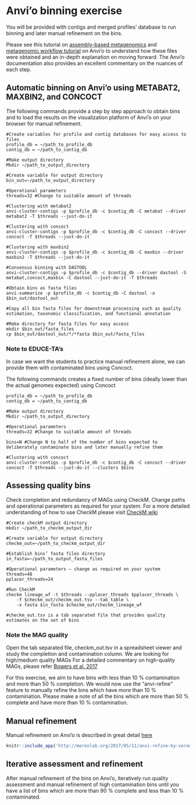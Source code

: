 # Anvi'o binning exercise 

You will be provided with contigs and merged profiles’ database to run binning and later manual refinement on the bins. 

Please see this tutorial on [assembly-based metagenomics](http://merenlab.org/tutorials/assembly-based-metagenomics/) and [metagenomic workflow tutorial](http://merenlab.org/2016/06/22/anvio-tutorial-v2/) on Anvi’o to understand how these files were obtained and an in-depth explanation on moving forward. The Anvi’o documentation also provides an excellent commentary on the nuances of each step. 

## Automatic binning on Anvi'o using METABAT2, MAXBIN2, and CONCOCT

The following commands provide a step by step approach to obtain bins and to load the results on the visualization platform of Anvi’o on your browser for manual refinement.

```
#Create variables for profile and contig databases for easy access to files
profile_db = ~/path_to_profile_db 
contig_db = ~/path_to_contig_db 

#Make output directory
Mkdir ~/path_to_output_directory

#Create variable for output directory
bin_out=~/path_to_output_directory

#Operational parameters
threads=32 #Change to suitable amount of threads

#Clustering with metabat2
anvi-cluster-contigs -p $profile_db -c $contig_db -C metabat --driver metabat2 -T $threads --just-do-it

#Clustering with concoct
anvi-cluster-contigs -p $profile_db -c $contig_db -C concoct --driver concoct -T $threads --just-do-it

#Clustering with maxbin2
anvi-cluster-contigs -p $profile_db -c $contig_db -C maxbin --driver maxbin2 -T $threads --just-do-it

#Consensus binning with DASTOOL
anvi-cluster-contigs -p $profile_db -c $contig_db --driver dastool -S metabat,concoct,maxbin -C dastool --just-do-it -T $threads

#Obtain bins as fasta files
anvi-summarize -p $profile_db -c $contig_db -C dastool -o $bin_out/dastool_out

#Copy all bin fasta files for downstream processing such as quality estimation, taxonomic classification, and functional annotation

#Make directory for fasta files for easy access
mkdir $bin_out/fasta_files
cp $bin_out/dastool_out/*/*fasta $bin_out/fasta_files
```

### Note to EDUCE-TA's

In case we want the students to practice manual refinement alone, we can provide them with contaminated bins using Concoct.  

The following commands creates a fixed number of bins (ideally lower than the actual genomes expected) using Concoct

```
profile_db = ~/path_to_profile_db 
contig_db = ~/path_to_contig_db 

#Make output directory
Mkdir ~/path_to_output_directory

#Operational parameters
threads=32 #Change to suitable amount of threads

bins=N #Change N to half of the number of bins expected to deliberately contaminate bins and later manually refine them

#Clustering with concoct
anvi-cluster-contigs -p $profile_db -c $contig_db -C concoct --driver concoct -T $threads --just-do-it --clusters $bins
```

## Assessing quality bins

Check completion and redundancy of MAGs using CheckM. Change paths and operational parameters as required for your system. For a more detailed understanding of how to use CheckM please visit [CheckM wiki](https://github.com/Ecogenomics/CheckM/wiki)

```
#Create checkM output directory
mkdir ~/path_to_checkm_output_dir

#Create variable for output directory
checkm_out=~/path_to_checkm_output_dir

#Establish bins’ fasta files directory 
in_fasta=~/path_to_output_fasta_files

#Operational parameters – change as required on your system
threads=48
pplacer_threads=24

#Run CheckM
checkm lineage_wf -t $threads --pplacer_threads $pplacer_threads \
	-f $checkm_out/checkm_out.tsv --tab_table \
	-x fasta $in_fasta $checkm_out/checkm_lineage_wf
	
#checkm_out.tsv is a tab separated file that provides quality estimates on the set of bins
```

### Note the MAG quality
Open the tab separated file, checkm_out.tsv in a spreadsheet viewer and study the completion and contamination column. We are looking for high/medium quality MAGs For a detailed commentary on high-quality MAGs, please refer [Bowers et al. 2017](https://rdcu.be/b9JqO)

For this exercise, we aim to have bins with less than 10 % contamination and more than 50 % completion. We would now use the “anvi-refine” feature to manually refine the bins which have more than 10 % contamination. Please make a note of all the bins which are more than 50 % complete and have more than 10 % contamination.

## Manual refinement

Manual refinement on Anvi’o is described in great detail [here](http://merenlab.org/2017/05/11/anvi-refine-by-veronika/)

``` r
knitr::include_app('http://merenlab.org/2017/05/11/anvi-refine-by-veronika/', height = '600px')
```

## Iterative assessment and refinement

After manual refinement of the bins on Anvi’o, iteratively run quality assessment and manual refinement of high contamination bins until you have a list of bins which are more than 90 % complete and less than 10 % contaminated. 

